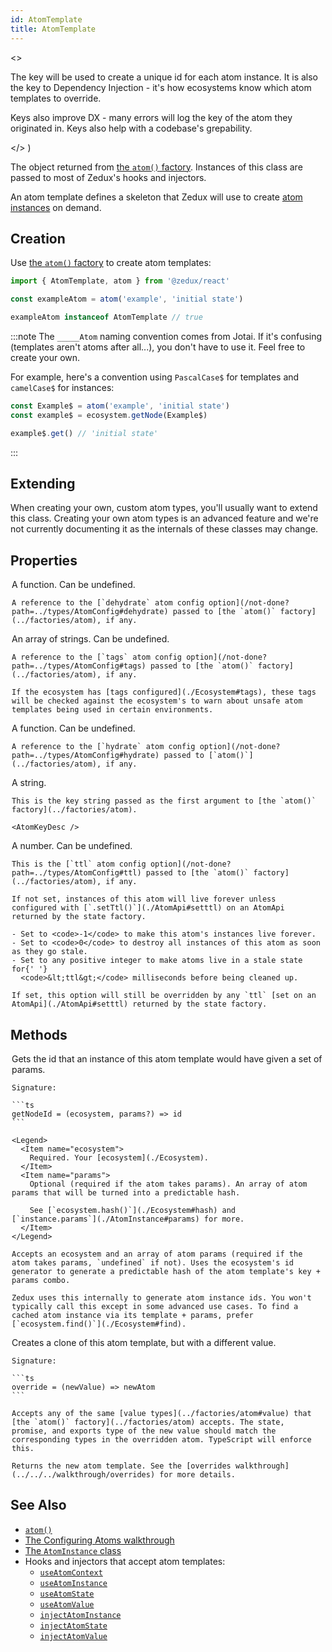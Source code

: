 ```yaml
---
id: AtomTemplate
title: AtomTemplate
---
```



  <>
    <p>
      The key will be used to create a unique id for each atom instance. It is
      also the key to Dependency Injection - it's how ecosystems know which atom
      templates to override.
    </p>
    <p>
      Keys also improve DX - many errors will log the key of the atom they
      originated in. Keys also help with a codebase's grepability.
    </p>
  </>
)

The object returned from [the `atom()` factory](../factories/atom). Instances of this class are passed to most of Zedux's hooks and injectors.

An atom template defines a skeleton that Zedux will use to create [atom instances](./AtomInstance) on demand.

## Creation

Use [the `atom()` factory](../factories/atom) to create atom templates:

```ts
import { AtomTemplate, atom } from '@zedux/react'

const exampleAtom = atom('example', 'initial state')

exampleAtom instanceof AtomTemplate // true
```

:::note
The `_____Atom` naming convention comes from Jotai. If it's confusing (templates aren't atoms after all...), you don't have to use it. Feel free to create your own.

For example, here's a convention using `PascalCase$` for templates and `camelCase$` for instances:

```ts
const Example$ = atom('example', 'initial state')
const example$ = ecosystem.getNode(Example$)

example$.get() // 'initial state'
```

:::

## Extending

When creating your own, custom atom types, you'll usually want to extend this class. Creating your own atom types is an advanced feature and we're not currently documenting it as the internals of these classes may change.

## Properties

<Legend>

  <Item name="dehydrate">
    A function. Can be undefined.

    A reference to the [`dehydrate` atom config option](/not-done?path=../types/AtomConfig#dehydrate) passed to [the `atom()` factory](../factories/atom), if any.

  </Item>
  <Item name="tags">
    An array of strings. Can be undefined.

    A reference to the [`tags` atom config option](/not-done?path=../types/AtomConfig#tags) passed to [the `atom()` factory](../factories/atom), if any.

    If the ecosystem has [tags configured](./Ecosystem#tags), these tags will be checked against the ecosystem's to warn about unsafe atom templates being used in certain environments.

  </Item>
  <Item name="hydrate">
    A function. Can be undefined.

    A reference to the [`hydrate` atom config option](/not-done?path=../types/AtomConfig#hydrate) passed to [`atom()`](../factories/atom), if any.

  </Item>
  <Item name="key">
    A string.

    This is the key string passed as the first argument to [the `atom()` factory](../factories/atom).

    <AtomKeyDesc />

  </Item>
  <Item name="ttl">
    A number. Can be undefined.

    This is the [`ttl` atom config option](/not-done?path=../types/AtomConfig#ttl) passed to [the `atom()` factory](../factories/atom), if any.

    If not set, instances of this atom will live forever unless configured with [`.setTtl()`](./AtomApi#setttl) on an AtomApi returned by the state factory.

    - Set to <code>-1</code> to make this atom's instances live forever.
    - Set to <code>0</code> to destroy all instances of this atom as soon as they go stale.
    - Set to any positive integer to make atoms live in a stale state for{' '}
      <code>&lt;ttl&gt;</code> milliseconds before being cleaned up.

    If set, this option will still be overridden by any `ttl` [set on an AtomApi](./AtomApi#setttl) returned by the state factory.

  </Item>
</Legend>

## Methods

<Legend>

  <Item name="getNodeId">
    Gets the id that an instance of this atom template would have given a set of params.

    Signature:

    ```ts
    getNodeId = (ecosystem, params?) => id
    ```

    <Legend>
      <Item name="ecosystem">
        Required. Your [ecosystem](./Ecosystem).
      </Item>
      <Item name="params">
        Optional (required if the atom takes params). An array of atom params that will be turned into a predictable hash.

        See [`ecosystem.hash()`](./Ecosystem#hash) and [`instance.params`](./AtomInstance#params) for more.
      </Item>
    </Legend>

    Accepts an ecosystem and an array of atom params (required if the atom takes params, `undefined` if not). Uses the ecosystem's id generator to generate a predictable hash of the atom template's key + params combo.

    Zedux uses this internally to generate atom instance ids. You won't typically call this except in some advanced use cases. To find a cached atom instance via its template + params, prefer [`ecosystem.find()`](./Ecosystem#find).

  </Item>
  <Item name="override">
    Creates a clone of this atom template, but with a different value.

    Signature:

    ```ts
    override = (newValue) => newAtom
    ```

    Accepts any of the same [value types](../factories/atom#value) that [the `atom()` factory](../factories/atom) accepts. The state, promise, and exports type of the new value should match the corresponding types in the overridden atom. TypeScript will enforce this.

    Returns the new atom template. See the [overrides walkthrough](../../../walkthrough/overrides) for more details.

  </Item>
</Legend>

## See Also

- [`atom()`](../factories/atom)
- [The Configuring Atoms walkthrough](../../../walkthrough/configuring-atoms)
- [The `AtomInstance` class](./AtomInstance.mdx)
- Hooks and injectors that accept atom templates:
  - [`useAtomContext`](../hooks/useAtomContext.mdx)
  - [`useAtomInstance`](../hooks/useAtomInstance.mdx)
  - [`useAtomState`](../hooks/useAtomState.mdx)
  - [`useAtomValue`](../hooks/useAtomValue.mdx)
  - [`injectAtomInstance`](../injectors/injectAtomInstance.mdx)
  - [`injectAtomState`](../injectors/injectAtomState.mdx)
  - [`injectAtomValue`](/not-done?path=../injectors/injectAtomValue.mdx)
